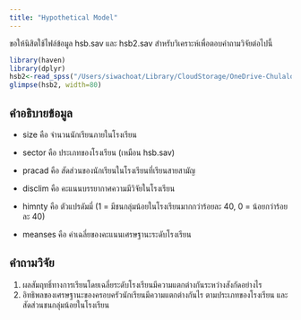 ```yaml
---
title: "Hypothetical Model"
---
```


ขอให้นิสิตใช้ไฟล์ข้อมูล hsb.sav และ hsb2.sav สำหรับวิเคราะห์เพื่อตอบคำถามวิจัยต่อไปนี้

```r
library(haven)
library(dplyr)
hsb2<-read_spss("/Users/siwachoat/Library/CloudStorage/OneDrive-ChulalongkornUniversity/Documents/MSEM/MSEM/datasets/hsb2.sav")
glimpse(hsb2, width=80)
```

## คำอธิบายข้อมูล

-   size คือ จำนวนนักเรียนภายในโรงเรียน

-   sector คือ ประเภทของโรงเรียน (เหมือน hsb.sav)

-   pracad คือ สัดส่วนของนักเรียนในโรงเรียนที่เรียนสายสามัญ

-   disclim คือ คะแนนบรรยากาศความมีวิจัยในโรงเรียน

-   himnty คือ ตัวแปรดัมมี่ (1 = มีชนกลุ่มน้อยในโรงเรียนมากกว่าร้อยละ 40, 0 = น้อยกว่าร้อยละ 40)

-   meanses คือ ค่าเฉลี่ยของคะแนนเศรษฐานะระดับโรงเรียน

## คำถามวิจัย

1.  ผลสัมฤทธิ์ทางการเรียนโดยเฉลี่ยระดับโรงเรียนมีความแตกต่างกันระหว่างสังกัดอย่างไร
2.  อิทธิพลของเศรษฐานะของครอบครัวนักเรียนมีความแตกต่างกันไร ตามประเภทของโรงเรียน และสัดส่วนชนกลุ่มน้อยในโรงเรียน
